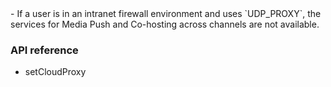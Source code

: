 
<PlatformWrapper platform="unreal, blueprint">

<Admonition type="caution" title="Caution">
- If a user is in an intranet firewall environment and uses `UDP_PROXY`, the services for Media Push and Co-hosting across channels are not available.
</Admonition>

### API reference

- <Link to="{{Global.API_REF_UE_ROOT}}/class_irtcengine.html#api_irtcengine_setcloudproxy">setCloudProxy</Link>

</PlatformWrapper>
